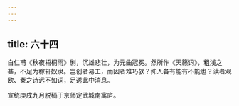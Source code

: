 ```yaml
---
---
---
```

title: 六十四
---




白仁甫《秋夜梧桐雨》剧，沉雄悲壮，为元曲冠冕。然所作《天籁词》，粗浅之甚，不足为稼轩奴隶。岂创者易工，而因者难巧欤？抑人各有能有不能也？读者观欧、秦之诗远不如词，足透此中消息。

宣统庚戌九月脱稿于京师定武城南寓庐。